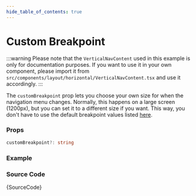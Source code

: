 ```yaml
---
hide_table_of_contents: true
---
```



# Custom Breakpoint

:::warning
Please note that the `VerticalNavContent` used in this example is only for documentation purposes. If you want to use it in your own component, please import it from `src/components/layout/horizontal/VerticalNavContent.tsx` and use it accordingly.
:::

The `customBreakpoint` prop lets you choose your own size for when the navigation menu changes. Normally, this happens on a large screen (1200px), but you can set it to a different size if you want. This way, you don't have to use the default breakpoint values listed [here](/docs/menu-examples/horizontal-examples/horizontal-nav/breakpoint).

### Props

```ts noCopy
customBreakpoint?: string
```

### Example

<BrowserWindow>
  <Provider>
    <CustomBreakpoint />
  </Provider>
</BrowserWindow>

### Source Code

<TsToJsCodeSnippet>{SourceCode}</TsToJsCodeSnippet>
